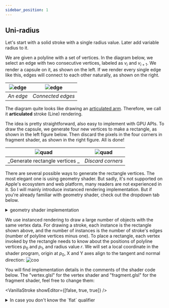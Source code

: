 ```yaml
---
sidebar_position: 1
---
```


## Uni-radius

Let's start with a solid stroke with a single radius value.
Later add variable radius to it.

We are given a polyline with a set of vertices.
In the diagram below, we select an edge with two consecutive vertices, labeled as $v_i$ and $v_{i+1}$.
We render a capsule on it, as shown on the left.
If we render every single edge like this, edges will connect to each other naturally, as shown on the right.

| ![edge](./uni-capsule.png) | ![edge](./uni-connect.png) |
| :------------------------: | :------------------------: |
|         _An edge_          |     _Connected edges_      |

The diagram quite looks like drawing an [articulated arm](https://www.google.com/search?q=articulated+arm+2D+diagram&tbm=isch).
Therefore, we call it **articulated** stroke (Line) rendering.

The idea is pretty straightforward, also easy to implement with GPU APIs.
To draw the capsule, we generate four new vertices to make a rectangle, as shown in the left figure below.
Then discard the pixels in the four corners in fragment shader, as shown in the right figure. All is done!

|    ![quad](./uni-quad.png)     | ![quad](./uni-quad-capsule.png) |
| :----------------------------: | :-----------------------------: |
| _Generate rectangle vertices _ |        _Discard corners_        |

There are several possible ways to generate the rectangle vertices.
The most elegant one is using geometry shader.
But sadly, it's not supported on Apple's ecosystem and web platform, many readers are not experienced in it.
So I will mainly introduce instanced rendering implementation.
But if you're already familiar with geometry shader, check out the dropdown tab below.

<details>
  <summary>geometry shader implementation</summary>
</details>

We use instanced rendering to draw a large number of objects with the same vertex data.
For drawing a stroke, each instance is the rectangle shown above, and the number of instances is the number of stroke's edges
(number of polyline vertices minus one).
To place a rectangle, each vertex invoked by the rectangle needs to know about the positions of polyline vertices $p_0$ and $p_1$, and radius value $r$.
We will set a local coordinate in the shader program, origin at $p_0$, X and Y axes align to the tangent and normal direction:
![coo](./coordinate.png)

You will find implementation details in the comments of the shader code below.
The "vertex.glsl" for the vertex shader and "fragment.glsl" for the fragment shader, feel free to change them:


<VanillaStroke showEditor={[false, true, true]} />

<details>
<summary>
In case you don't know the `flat` qualifier
</summary>

Shader variables are interpolated by default in fragment shader.
The `flat` qualifier tells your shader program don't interpolate the variable in fragment shader.
If you are still confusing, check out the this [article](https://www.geeks3d.com/20130514/opengl-interpolation-qualifiers-glsl-tutorial/).

</details>

